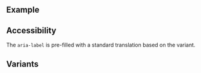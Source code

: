 ## Example

## Accessibility

The `aria-label` is pre-filled with a standard translation based on the variant.

<LiveCodeEditor />

## Variants

<LiveCodeEditor example="variants" />
